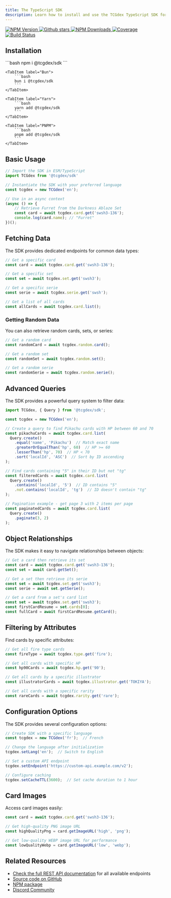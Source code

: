 ```yaml
---
title: The TypeScript SDK
description: Learn how to install and use the TCGdex TypeScript SDK for accessing Pokémon TCG data
---
```


<p class="flex gap-2 justify-center">
	<a href="http://npmjs.com/@tcgdex/sdk">
		<img src="https://img.shields.io/npm/v/@tcgdex/sdk?style=flat-square" alt="NPM Version" />
	</a>
	<a href="https://github.com/tcgdex/javascript-sdk/stargazers">
		<img src="https://img.shields.io/github/stars/tcgdex/javascript-sdk?style=flat-square" alt="Github stars" />
	</a>
	<a href="http://npmjs.com/@tcgdex/sdk">
		<img src="https://img.shields.io/npm/dm/@tcgdex/sdk?style=flat-square" alt="NPM Downloads" />
	</a>
	<a href="https://app.codecov.io/gh/tcgdex/javascript-sdk/">
		<img src="https://img.shields.io/codecov/c/github/tcgdex/javascript-sdk?style=flat-square&token=FR4BI94N4Q" alt="Coverage" />
	</a>
	<a href="https://github.com/tcgdex/javascript-sdk/actions/workflows/build.yml">
		<img src="https://img.shields.io/github/actions/workflow/status/tcgdex/javascript-sdk/build.yml?style=flat-square" alt="Build Status" />
	</a>
</p>

## Installation

<Tabs syncKey='tool'>
	<TabItem label="NPM">
		```bash
		npm i @tcgdex/sdk
		```
	</TabItem>

	<TabItem label="Bun">
		```bash
		bun i @tcgdex/sdk
		```
	</TabItem>

	<TabItem label="Yarn">
		```bash
		yarn add @tcgdex/sdk
		```
	</TabItem>

	<TabItem label="PNPM">
		```bash
		pnpm add @tcgdex/sdk
		```
	</TabItem>
</Tabs>

## Basic Usage

```javascript
// Import the SDK in ESM/TypeScript
import TCGdex from '@tcgdex/sdk'

// Instantiate the SDK with your preferred language
const tcgdex = new TCGdex('en');

// Use in an async context
(async () => {
	// Retrieve Furret from the Darkness Ablaze Set
	const card = await tcgdex.card.get('swsh3-136');
	console.log(card.name); // "Furret"
})();
```

## Fetching Data

The SDK provides dedicated endpoints for common data types:

```javascript
// Get a specific card
const card = await tcgdex.card.get('swsh3-136');

// Get a specific set
const set = await tcgdex.set.get('swsh3');

// Get a specific serie
const serie = await tcgdex.serie.get('swsh');

// Get a list of all cards
const allCards = await tcgdex.card.list();
```

### Getting Random Data

You can also retrieve random cards, sets, or series:

```javascript
// Get a random card
const randomCard = await tcgdex.random.card();

// Get a random set
const randomSet = await tcgdex.random.set();

// Get a random serie
const randomSerie = await tcgdex.random.serie();
```

## Advanced Queries

The SDK provides a powerful query system to filter data:

```javascript
import TCGdex, { Query } from '@tcgdex/sdk';

const tcgdex = new TCGdex('en');

// Create a query to find Pikachu cards with HP between 60 and 70
const pikachuCards = await tcgdex.card.list(
  Query.create()
    .equal('name', 'Pikachu')  // Match exact name
    .greaterOrEqualThan('hp', 60)  // HP >= 60
    .lesserThan('hp', 70)  // HP < 70
    .sort('localId', 'ASC')  // Sort by ID ascending
);

// Find cards containing "5" in their ID but not "tg"
const filteredCards = await tcgdex.card.list(
  Query.create()
    .contains('localId', '5')  // ID contains "5"
    .not.contains('localId', 'tg')  // ID doesn't contain "tg"
);

// Pagination example - get page 3 with 2 items per page
const paginatedCards = await tcgdex.card.list(
  Query.create()
    .paginate(3, 2)
);
```

## Object Relationships

The SDK makes it easy to navigate relationships between objects:

```javascript
// Get a card then retrieve its set
const card = await tcgdex.card.get('swsh3-136');
const set = await card.getSet();

// Get a set then retrieve its serie
const set = await tcgdex.set.get('swsh3');
const serie = await set.getSerie();

// Get a card from a set's card list
const set = await tcgdex.set.get('swsh3');
const firstCardResume = set.cards[0];
const fullCard = await firstCardResume.getCard();
```

## Filtering by Attributes

Find cards by specific attributes:

```javascript
// Get all fire type cards
const fireType = await tcgdex.type.get('fire');

// Get all cards with specific HP
const hp90Cards = await tcgdex.hp.get('90');

// Get all cards by a specific illustrator
const illustratorCards = await tcgdex.illustrator.get('TOKIYA');

// Get all cards with a specific rarity
const rareCards = await tcgdex.rarity.get('rare');
```

## Configuration Options

The SDK provides several configuration options:

```javascript
// Create SDK with a specific language
const tcgdex = new TCGdex('fr');  // French

// Change the language after initialization
tcgdex.setLang('en');  // Switch to English

// Set a custom API endpoint
tcgdex.setEndpoint('https://custom-api.example.com/v2');

// Configure caching
tcgdex.setCacheTTL(3600);  // Set cache duration to 1 hour
```

## Card Images

Access card images easily:

```javascript
const card = await tcgdex.card.get('swsh3-136');

// Get high-quality PNG image URL
const highQualityPng = card.getImageURL('high', 'png');

// Get low-quality WEBP image URL for performance
const lowQualityWebp = card.getImageURL('low', 'webp');
```

## Related Resources

- [Check the full REST API documentation](/rest) for all available endpoints
- [Source code on GitHub](https://github.com/tcgdex/javascript-sdk)
- [NPM package](https://www.npmjs.com/package/@tcgdex/sdk)
- [Discord Community](https://discord.gg/peACSRMZ7V)
